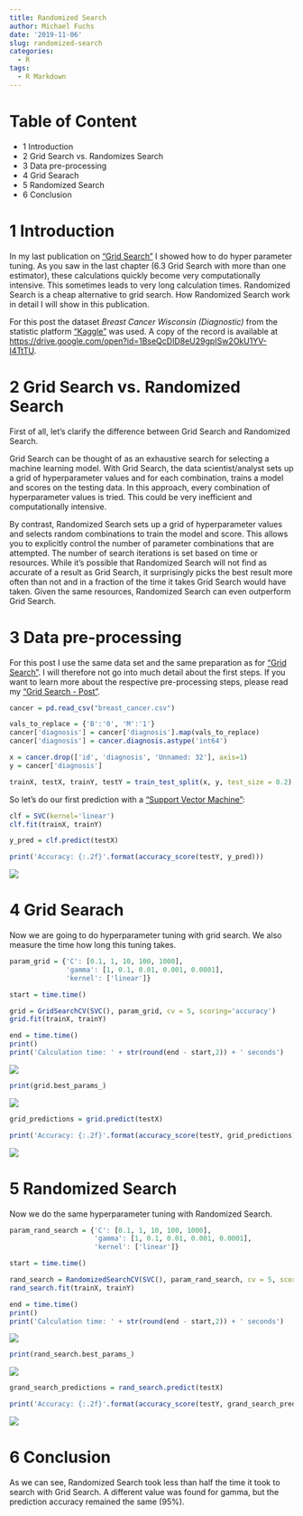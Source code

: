 ```yaml
---
title: Randomized Search
author: Michael Fuchs
date: '2019-11-06'
slug: randomized-search
categories:
  - R
tags:
  - R Markdown
---
```



# Table of Content

+ 1 Introduction
+ 2 Grid Search vs. Randomizes Search
+ 3 Data pre-processing
+ 4 Grid Searach
+ 5 Randomized Search
+ 6 Conclusion



# 1 Introduction

In my last publication on ["Grid Search"](https://michael-fuchs-python.netlify.app/2019/11/04/grid-search/) I showed how to do hyper parameter tuning. As you saw in the last chapter (6.3 Grid Search with more than one estimator), these calculations quickly become very computationally intensive. This sometimes leads to very long calculation times. Randomized Search is a cheap alternative to grid search.
How Randomized Search work in detail I will show in this publication.



For this post the dataset *Breast Cancer Wisconsin (Diagnostic)* from the statistic platform ["Kaggle"](https://www.kaggle.com/c/santander-customer-satisfaction/data) was used. A copy of the record is available at <https://drive.google.com/open?id=1BseQcDID8eU29gpISw2OkU1YV-I4TtTU>.



# 2 Grid Search vs. Randomized Search

First of all, let's clarify the difference between Grid Search and Randomized Search.

Grid Search can be thought of as an exhaustive search for selecting a machine learning model. With Grid Search, the data scientist/analyst sets up a grid of hyperparameter values and for each combination, trains a model and scores on the testing data. In this approach, every combination of hyperparameter values is tried. This could be very inefficient and computationally intensive. 

By contrast, Randomized Search sets up a grid of hyperparameter values and selects random combinations to train the model and score. This allows you to explicitly control the number of parameter combinations that are attempted. The number of search iterations is set based on time or resources. While it’s possible that Randomized Search will not find as accurate of a result as Grid Search, it surprisingly picks the best result more often than not and in a fraction of the time it takes Grid Search  would have taken. Given the same resources, Randomized Search can even outperform Grid Search.


# 3 Data pre-processing

For this post I use the same data set and the same preparation as for ["Grid Search"](https://michael-fuchs-python.netlify.app/2019/11/04/grid-search/).
I will therefore not go into much detail about the first steps. If you want to learn more about the respective pre-processing steps, please read my ["Grid Search - Post"](https://michael-fuchs-python.netlify.app/2019/11/04/grid-search/).


```r
cancer = pd.read_csv("breast_cancer.csv")
```


```r
vals_to_replace = {'B':'0', 'M':'1'}
cancer['diagnosis'] = cancer['diagnosis'].map(vals_to_replace)
cancer['diagnosis'] = cancer.diagnosis.astype('int64')
```



```r
x = cancer.drop(['id', 'diagnosis', 'Unnamed: 32'], axis=1)
y = cancer['diagnosis']

trainX, testX, trainY, testY = train_test_split(x, y, test_size = 0.2)
```


So let's do our first prediction with a ["Support Vector Machine"](https://michael-fuchs-python.netlify.app/2019/11/08/introduction-to-support-vector-machines/):

```r
clf = SVC(kernel='linear')
clf.fit(trainX, trainY)

y_pred = clf.predict(testX)

print('Accuracy: {:.2f}'.format(accuracy_score(testY, y_pred)))
```

![](/post/2019-11-06-randomized-search_files/p63p0.png)



# 4 Grid Searach

Now we are going to do hyperparameter tuning with grid search.
We also measure the time how long this tuning takes.

```r
param_grid = {'C': [0.1, 1, 10, 100, 1000],  
              'gamma': [1, 0.1, 0.01, 0.001, 0.0001], 
              'kernel': ['linear']} 
```


```r
start = time.time()

grid = GridSearchCV(SVC(), param_grid, cv = 5, scoring='accuracy')
grid.fit(trainX, trainY)

end = time.time()
print()
print('Calculation time: ' + str(round(end - start,2)) + ' seconds')
```

![](/post/2019-11-06-randomized-search_files/p63p1.png)

```r
print(grid.best_params_) 
```

![](/post/2019-11-06-randomized-search_files/p63p2.png)


```r
grid_predictions = grid.predict(testX) 

print('Accuracy: {:.2f}'.format(accuracy_score(testY, grid_predictions)))
```

![](/post/2019-11-06-randomized-search_files/p63p3.png)


# 5 Randomized Search

Now we do the same hyperparameter tuning with Randomized Search.

```r
param_rand_search = {'C': [0.1, 1, 10, 100, 1000],  
                     'gamma': [1, 0.1, 0.01, 0.001, 0.0001], 
                     'kernel': ['linear']}
```


```r
start = time.time()

rand_search = RandomizedSearchCV(SVC(), param_rand_search, cv = 5, scoring='accuracy')
rand_search.fit(trainX, trainY)

end = time.time()
print()
print('Calculation time: ' + str(round(end - start,2)) + ' seconds')
```

![](/post/2019-11-06-randomized-search_files/p63p4.png)

```r
print(rand_search.best_params_) 
```

![](/post/2019-11-06-randomized-search_files/p63p5.png)


```r
grand_search_predictions = rand_search.predict(testX) 

print('Accuracy: {:.2f}'.format(accuracy_score(testY, grand_search_predictions)))
```

![](/post/2019-11-06-randomized-search_files/p63p6.png)


# 6 Conclusion

As we can see, Randomized Search took less than half the time it took to search with Grid Search.
A different value was found for gamma, but the prediction accuracy remained the same (95%).










